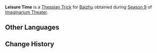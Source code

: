 {{Thespian Trick Infobox
|title     = Leisure Time
|image     = Leisure Time Baizhu Preview.png
|name      = Leisure Time
|character = Baizhu
|date      = 2025-03-01
|season    = 9
}}
'''Leisure Time''' is a [[Thespian Trick]] for [[Baizhu]] obtained during [[Imaginarium Theater/Seasons/2025-03-01|Season 9]] of [[Imaginarium Theater]].

==Other Languages==
{{Other Languages|Leisure Time (Chongyun)}}

==Change History==
{{Change History|5.4}}